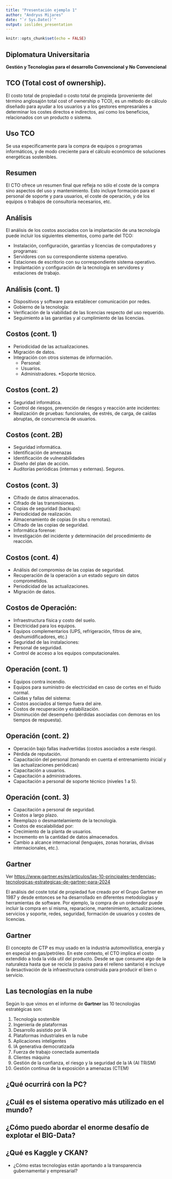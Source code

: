 ```yaml
--- 
title: "Presentación ejemplo 1"
author: "Andryus Mijares"
date: "`r Sys.Date()`"
output: ioslides_presentation
---
```


```r
knitr::opts_chunk$set(echo = FALSE)
```

## Diplomatura Universitaria

**Gestión y Tecnologías para el desarrollo Convencional y No Convencional**

## TCO (Total cost of ownership).

El costo total de propiedad o costo total de propieda (proveniente del término anglosajón total cost of ownership o TCO), es un método de cálculo diseñado para ayudar a los usuarios y a los gestores empresariales a determinar los costes directos e indirectos, así como los beneficios, relacionados con un producto o sistema. 

## Uso TCO
Se usa especificamente para la compra de equipos o programas informáticos, y de modo creciente para el cálculo económico de soluciones energéticas sostenibles.

## Resumen 

El CTO ofrece un resumen final que refleja no sólo el coste de la compra sino aspectos del uso y mantenimiento. Esto incluye formación para el personal de soporte y para usuarios, el coste de operación, y de los equipos o trabajos de consultoría necesarios, etc.

## Análisis

El análisis de los costos asociados con la implantación de una tecnología puede incluir los siguientes elementos, como parte del TCO:

* Instalación, configuración, garantías y licencias de computadores y programas:
* Servidores con su correspondiente sistema operativo.
* Estaciones de escritorio con su correspondiente sistema operativo.
* Implantación y configuración de la tecnología en servidores y estaciones de trabajo.

## Análisis (cont. 1)

* Dispositivos y software para establecer comunicación por redes.
* Gobierno de la tecnología:
* Verificación de la viabilidad de las licencias respecto del uso requerido.
* Seguimiento a las garantías y al cumplimiento de las licencias.

## Costos (cont. 1)

* Periodicidad de las actualizaciones.
* Migración de datos.
* Integración con otros sistemas de información.
    * Personal:
    * Usuarios.
    * Administradores.
    *Soporte técnico.

## Costos (cont. 2)

* Seguridad informática.
* Control de riesgos, prevención de riesgos y reacción ante incidentes:
* Realización de pruebas: funcionales, de estrés, de carga, de caídas abruptas, de concurrencia de usuarios.

## Costos (cont. 2B)

* Seguridad informática.
* Identificación de amenazas
* Identificación de vulnerabilidades
* Diseño del plan de acción.
* Auditorías periódicas (internas y externas).
Seguros.

## Costos (cont. 3)

* Cifrado de datos almacenados.
* Cifrado de las transmisiones.
* Copias de seguridad (backups):
* Periodicidad de realización.
* Almacenamiento de copias (in situ o remotas).
* Cifrado de las copias de seguridad.
* Informática forense:
* Investigación del incidente y determinación del procedimiento de reacción.

## Costos (cont. 4)

* Análisis del compromiso de las copias de seguridad.
* Recuperación de la operación a un estado seguro sin datos comprometidos.
* Periodicidad de las actualizaciones.
* Migración de datos.

## Costos de Operación:

* Infraestructura física y costo del suelo.
* Electricidad para los equipos.
* Equipos complementarios (UPS, refrigeración, filtros de aire, deshumidificadores, etc.)
* Seguridad de las instalaciones:
* Personal de seguridad.
* Control de acceso a los equipos computacionales.

## Operación (cont. 1)

* Equipos contra incendio.
* Equipos para suministro de electricidad en caso de cortes en el fluido normal.
* Caídas y fallas del sistema:
* Costos asociados al tiempo fuera del aire.
* Costos de recuperación y estabilización.
* Disminución del desempeño (pérdidas asociadas con demoras en los tiempos de respuesta).

## Operación (cont. 2)

* Operación bajo fallas inadvertidas (costos asociados a este riesgo).
* Pérdida de reputación.
* Capacitación del personal (tomando en cuenta el entrenamiento inicial y las actualizaciones periódicas)
* Capacitación a usuarios.
* Capacitación a administradores.
* Capacitación a personal de soporte técnico (niveles 1 a 5).

## Operación (cont. 3)

* Capacitación a personal de seguridad.
* Costos a largo plazo.
* Reemplazo o desmantelamiento de la tecnología.
* Costos de escalabilidad por:
* Crecimiento de la planta de usuarios.
* Incremento en la cantidad de datos almacenados.
* Cambio a alcance internacional (lenguajes, zonas horarias, divisas internacionales, etc.).

## Gartner 

Ver <https://www.gartner.es/es/articulos/las-10-principales-tendencias-tecnologicas-estrategicas-de-gartner-para-2024>

El análisis del coste total de propiedad fue creado por el Grupo Gartner en 1987 y desde entonces se ha desarrollado en diferentes metodologías y herramientas de software. Por ejemplo, la compra de un ordenador puede incluir la compra en sí misma, reparacione, mantenimiento, actualizaciones, servicios y soporte, redes, seguridad, formación de usuarios y costes de licencias.

## Gartner

El concepto de CTP es muy usado en la industria automovilística, energía y en especial en gas/petróleo. En este contexto, el CTO implica el costo extendido a toda la vida util del producto. Desde se que consume algo de la naturaleza hasta que se recicla (o pasiva para el relleno sanitario) e incluye la desactivación de la infraestructura construida para producir el bien o servicio.




## Las tecnologías en la nube

Según lo que vimos en el informe de **Gartner** las 10 tecnologías estratégicas son:

1. Tecnología sostenible
2. Ingeniería de plataformas
3. Desarrollo asistido por IA
4. Plataformas industriales en la nube
5. Aplicaciones inteligentes
6. IA generativa democratizada
7. Fuerza de trabajo conectada aumentada
8. Clientes máquina
9. Gestión de la confianza, el riesgo y la seguridad de la IA (AI TRiSM)
10. Gestión continua de la exposición a amenazas (CTEM)



## ¿Qué ocurrirá con la PC?

## ¿Cuál es el sistema operativo más utilizado en el mundo?
## ¿Cómo puedo abordar el enorme desafío de explotar el BIG-Data?

## ¿Qué es Kaggle y CKAN? 
* ¿Cómo estas tecnologías están aportando a la transparencia gubernamental y empresarial?


